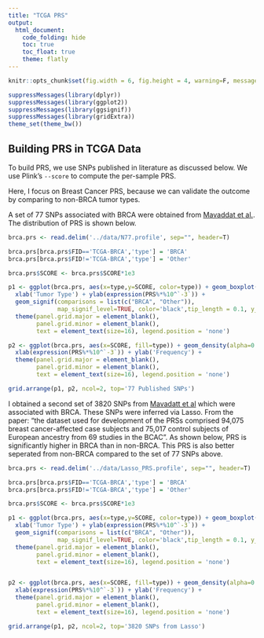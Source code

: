 ```yaml
---
title: "TCGA PRS"
output: 
  html_document:
    code_folding: hide
    toc: true
    toc_float: true
    theme: flatly
---
```


```r
knitr::opts_chunk$set(fig.width = 6, fig.height = 4, warning=F, message=F, comment=NA, fig.align = 'center')
```

```r
suppressMessages(library(dplyr))
suppressMessages(library(ggplot2))
suppressMessages(library(ggsignif))
suppressMessages(library(gridExtra))
theme_set(theme_bw())
```

## Building PRS in TCGA Data

To build PRS, we use SNPs published in literature as discussed below. We use Plink's `--score` to compute the per-sample PRS.

Here, I focus on Breast Cancer PRS, because we can validate the outcome by comparing to non-BRCA tumor types.

A set of 77 SNPs associated with BRCA were obtained from [Mavaddat et al.](https://www.ncbi.nlm.nih.gov/pubmed/25855707?dopt=Abstract). The distribution of PRS is shown below.

```r
brca.prs <- read.delim('../data/N77.profile', sep="", header=T)

brca.prs[brca.prs$FID=='TCGA-BRCA','type'] = 'BRCA'
brca.prs[brca.prs$FID!='TCGA-BRCA','type'] = 'Other'

brca.prs$SCORE <- brca.prs$SCORE*1e3

p1 <- ggplot(brca.prs, aes(x=type,y=SCORE, color=type)) + geom_boxplot() + 
  xlab('Tumor Type') + ylab(expression(PRS%*%10^`-3`)) + 
  geom_signif(comparisons = list(c("BRCA", "Other")),
              map_signif_level=TRUE, color='black',tip_length = 0.1, y_position = 18, test = 't.test') +
  theme(panel.grid.major = element_blank(), 
        panel.grid.minor = element_blank(),
        text = element_text(size=16), legend.position = 'none')

p2 <- ggplot(brca.prs, aes(x=SCORE, fill=type)) + geom_density(alpha=0.2) + 
  xlab(expression(PRS%*%10^`-3`)) + ylab('Frequency') + 
  theme(panel.grid.major = element_blank(), 
        panel.grid.minor = element_blank(),
        text = element_text(size=16), legend.position = 'none')

grid.arrange(p1, p2, ncol=2, top='77 Published SNPs')
```

I obtained a second set of 3820 SNPs from [Mavadatt et al](https://www.ncbi.nlm.nih.gov/pubmed/30554720) which were associated with BRCA. These SNPs were inferred via Lasso. From the paper: "the dataset used for development of the PRSs comprised 94,075 breast cancer-affected case subjects and 75,017 control subjects of European ancestry from 69 studies in the BCAC". As shown below, PRS is significantly higher in BRCA than in non-BRCA. This PRS is also better seperated from non-BRCA compared to the set of 77 SNPs above. 


```r
brca.prs <- read.delim('../data/Lasso_PRS.profile', sep="", header=T)

brca.prs[brca.prs$FID=='TCGA-BRCA','type'] = 'BRCA'
brca.prs[brca.prs$FID!='TCGA-BRCA','type'] = 'Other'

brca.prs$SCORE <- brca.prs$SCORE*1e3

p1 <- ggplot(brca.prs, aes(x=type,y=SCORE, color=type)) + geom_boxplot() + 
  xlab('Tumor Type') + ylab(expression(PRS%*%10^`-3`)) + 
  geom_signif(comparisons = list(c("BRCA", "Other")),
              map_signif_level=TRUE, color='black',tip_length = 0.1, y_position = 0.25, test = 't.test') +
  theme(panel.grid.major = element_blank(), 
        panel.grid.minor = element_blank(),
        text = element_text(size=16), legend.position = 'none')


p2 <- ggplot(brca.prs, aes(x=SCORE, fill=type)) + geom_density(alpha=0.2) + 
  xlab(expression(PRS%*%10^`-3`)) + ylab('Frequency') + 
  theme(panel.grid.major = element_blank(), 
        panel.grid.minor = element_blank(),
        text = element_text(size=16), legend.position = 'none')

grid.arrange(p1, p2, ncol=2, top='3820 SNPs from Lasso')
```




